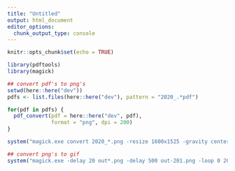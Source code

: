```yaml
---
title: "Untitled"
output: html_document
editor_options: 
  chunk_output_type: console
---
```


```r
knitr::opts_chunk$set(echo = TRUE)
```

```r
library(pdftools)
library(magick)

## convert pdf's to png's
setwd(here::here("dev"))
pdfs <- list.files(here::here("dev"), pattern = "2020_.*pdf")

for(pdf in pdfs) {
  pdf_convert(pdf = here::here("dev", pdf), 
              format = "png", dpi = 200)
}

system("magick.exe convert 2020_*.png -resize 1600x1525 -gravity center -background black -extent 1600x1525 out-%03d.png")

## convert png's to gif
system("magick.exe -delay 20 out*.png -delay 500 out-201.png -loop 0 2020_41_NCAAWomensBasketball.gif")
```

